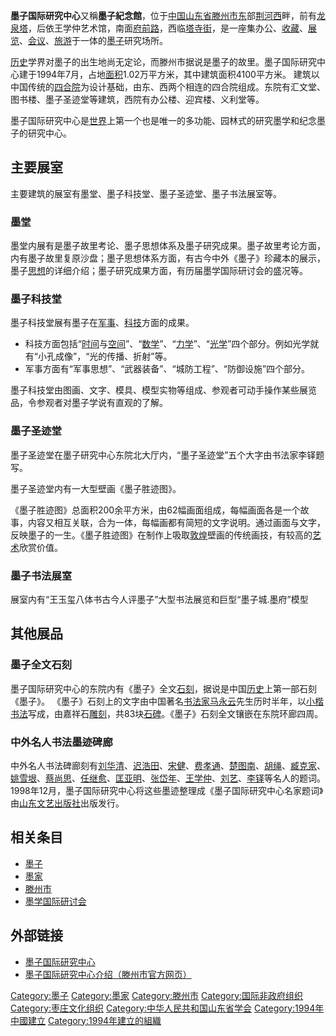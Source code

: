 '''墨子国际研究中心'''又稱'''墨子紀念館'''，位于[[中国|中国]][[山东省|山东省]][[滕州市|滕州市]][[东|东]]部[[荆河|荆河]][[西|西]]畔，前有[[龙泉塔|龙泉塔]]，后依王学仲艺术馆，南面[[府前路|府前路]]，西临[[塔寺街|塔寺街]]，是一座集办公、[[收藏|收藏]]、[[展览|展览]]、[[会议|会议]]、[[旅游|旅游]]于一体的[[墨子|墨子]]研究场所。

[[历史|历史]]学界对墨子的出生地尚无定论，而滕州市据说是墨子的故里。墨子国际研究中心建于1994年7月，占地[[面积|面积]]1.02万平方米，其中建筑面积4100平方米。 建筑以中国传统的[[四合院|四合院]]为设计基础，由东、西两个相连的四合院组成。东院有汇文堂、图书楼、墨子圣迹堂等建筑，西院有办公楼、迎宾楼、义利堂等。

墨子国际研究中心是[[世界|世界]]上第一个也是唯一的多功能、园林式的研究墨学和纪念墨子的研究中心。

==主要展室==
主要建筑的展室有墨堂、墨子科技堂、墨子圣迹堂、墨子书法展室等。

===墨堂=== 
墨堂内展有是墨子故里考论、墨子思想体系及墨子研究成果。墨子故里考论方面，内有墨子故里复原沙盘；墨子思想体系方面，有古今中外《墨子》珍藏本的展示，墨子[[思想|思想]]的详细介绍；墨子研究成果方面，有历届墨学国际研讨会的盛况等。

===墨子科技堂=== 
墨子科技堂展有墨子在[[军事|军事]]、[[科技|科技]]方面的成果。
*科技方面包括“[[时间|时间]]与[[空间|空间]]”、“[[数学|数学]]”、“[[力学|力学]]”、“[[光学|光学]]”四个部分。例如光学就有“小孔成像”，“光的传播、折射”等。
*军事方面有“军事思想”、“武器装备”、“城防工程”、“防御设施”四个部分。

墨子科技堂由图画、文字、模具、模型实物等组成、参观者可动手操作某些展览品，令参观者对墨子学说有直观的了解。

===墨子圣迹堂===
墨子圣迹堂在墨子研究中心东院北大厅内，“墨子圣迹堂”五个大字由书法家李铎题写。

墨子圣迹堂内有一大型壁画《墨子胜迹图》。

《墨子胜迹图》总面积200余平方米，由62幅画面组成，每幅画面各是一个故事，内容又相互关联，合为一体，每幅画都有简短的文字说明。通过画面与文字，反映墨子的一生。《墨子胜迹图》在制作上吸取[[敦煌|敦煌]]壁画的传统画技，有较高的[[艺术|艺术]]欣赏价值。

===墨子书法展室=== 
展室内有“王玉玺八体书古今人评墨子”大型书法展览和巨型“墨子城.墨府”模型
 
==其他展品==
===墨子全文石刻===
墨子国际研究中心的东院内有《墨子》全文[[石刻|石刻]]，据说是中国[[历史|历史]]上第一部石刻《墨子》。
《墨子》石刻上的文字由中国著名[[书法家|书法家]][[马永云|马永云]]先生历时半年，以[[小楷|小楷]][[书法|书法]]写成，由嘉祥石[[雕刻|雕刻]]，共83块[[石碑|石碑]]。《墨子》石刻全文镶嵌在东院环廊四周。

===中外名人书法墨迹碑廊===
中外名人书法碑廊刻有[[刘华清|刘华清]]、[[迟浩田|迟浩田]]、[[宋健|宋健]]、[[费孝通|费孝通]]、[[楚图南|楚图南]]、[[胡绳|胡绳]]、[[臧克家|臧克家]]、[[姚雪垠|姚雪垠]]、[[蔡尚思|蔡尚思]]、[[任继愈|任继愈]]、[[匡亚明|匡亚明]]、[[张岱年|张岱年]]、[[王学仲|王学仲]]、[[刘艺|刘艺]]、[[李铎|李铎]]等名人的题词。1998年12月，墨子国际研究中心将这些墨迹整理成《墨子国际研究中心名家题词》由[[山东文艺出版社|山东文艺出版社]]出版发行。

==相关条目==
*[[墨子|墨子]]
*[[墨家|墨家]]
*[[滕州市|滕州市]]
*[[墨学国际研讨会|墨学国际研讨会]]

==外部链接==
*[http://www.moxue.com/zl.asp 墨子国际研究中心] {{Wayback|url=http://www.moxue.com/zl.asp |date=20100218024725 }}
*[https://web.archive.org/web/20071006110645/http://www.tengzhou.gov.cn/xbly/jxtz/t20050407_67280.htm 墨子国际研究中心介绍（滕州市官方网页）]

[[Category:墨子|Category:墨子]]
[[Category:墨家|Category:墨家]]
[[Category:滕州市|Category:滕州市]]
[[Category:国际非政府组织|Category:国际非政府组织]]
[[Category:枣庄文化组织|Category:枣庄文化组织]]
[[Category:中华人民共和国山东省学会|Category:中华人民共和国山东省学会]]
[[Category:1994年中國建立|Category:1994年中國建立]]
[[Category:1994年建立的組織|Category:1994年建立的組織]]